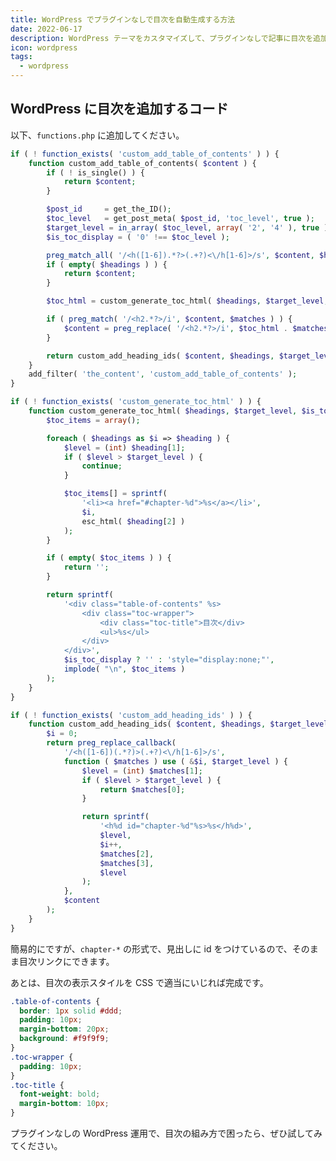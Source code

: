 ```yaml
---
title: WordPress でプラグインなしで目次を自動生成する方法
date: 2022-06-17
description: WordPress テーマをカスタマイズして、プラグインなしで記事に目次を追加する手順を紹介します。
icon: wordpress
tags:
  - wordpress
---
```


## WordPress に目次を追加するコード

以下、`functions.php` に追加してください。

```php title="functions.php"
if ( ! function_exists( 'custom_add_table_of_contents' ) ) {
    function custom_add_table_of_contents( $content ) {
        if ( ! is_single() ) {
            return $content;
        }

        $post_id     = get_the_ID();
        $toc_level   = get_post_meta( $post_id, 'toc_level', true );
        $target_level = in_array( $toc_level, array( '2', '4' ), true ) ? (int) $toc_level : 3;
        $is_toc_display = ( '0' !== $toc_level );

        preg_match_all( '/<h([1-6]).*?>(.+?)<\/h[1-6]>/s', $content, $headings, PREG_SET_ORDER );
        if ( empty( $headings ) ) {
            return $content;
        }

        $toc_html = custom_generate_toc_html( $headings, $target_level, $is_toc_display );

        if ( preg_match( '/<h2.*?>/i', $content, $matches ) ) {
            $content = preg_replace( '/<h2.*?>/i', $toc_html . $matches[0], $content, 1 );
        }

        return custom_add_heading_ids( $content, $headings, $target_level );
    }
    add_filter( 'the_content', 'custom_add_table_of_contents' );
}

if ( ! function_exists( 'custom_generate_toc_html' ) ) {
    function custom_generate_toc_html( $headings, $target_level, $is_toc_display ) {
        $toc_items = array();

        foreach ( $headings as $i => $heading ) {
            $level = (int) $heading[1];
            if ( $level > $target_level ) {
                continue;
            }

            $toc_items[] = sprintf(
                '<li><a href="#chapter-%d">%s</a></li>',
                $i,
                esc_html( $heading[2] )
            );
        }

        if ( empty( $toc_items ) ) {
            return '';
        }

        return sprintf(
            '<div class="table-of-contents" %s>
                <div class="toc-wrapper">
                    <div class="toc-title">目次</div>
                    <ul>%s</ul>
                </div>
            </div>',
            $is_toc_display ? '' : 'style="display:none;"',
            implode( "\n", $toc_items )
        );
    }
}

if ( ! function_exists( 'custom_add_heading_ids' ) ) {
    function custom_add_heading_ids( $content, $headings, $target_level ) {
        $i = 0;
        return preg_replace_callback(
            '/<h([1-6])(.*?)>(.+?)<\/h[1-6]>/s',
            function ( $matches ) use ( &$i, $target_level ) {
                $level = (int) $matches[1];
                if ( $level > $target_level ) {
                    return $matches[0];
                }

                return sprintf(
                    '<h%d id="chapter-%d"%s>%s</h%d>',
                    $level,
                    $i++,
                    $matches[2],
                    $matches[3],
                    $level
                );
            },
            $content
        );
    }
}
```

簡易的にですが、`chapter-*` の形式で、見出しに id をつけているので、そのまま目次リンクにできます。

あとは、目次の表示スタイルを CSS で適当にいじれば完成です。

```css
.table-of-contents {
  border: 1px solid #ddd;
  padding: 10px;
  margin-bottom: 20px;
  background: #f9f9f9;
}
.toc-wrapper {
  padding: 10px;
}
.toc-title {
  font-weight: bold;
  margin-bottom: 10px;
}
```

プラグインなしの WordPress 運用で、目次の組み方で困ったら、ぜひ試してみてください。
